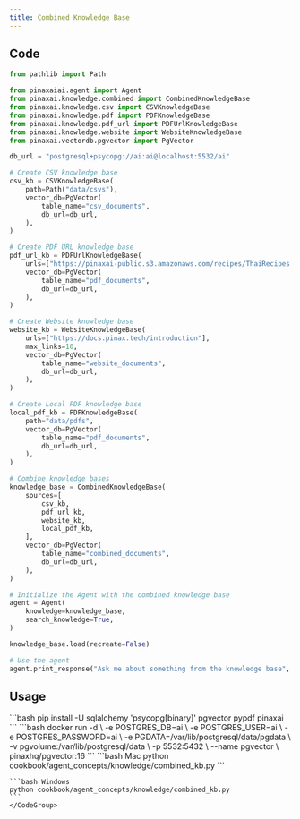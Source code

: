 ```yaml
---
title: Combined Knowledge Base
---
```


## Code

```python
from pathlib import Path

from pinaxaiai.agent import Agent
from pinaxai.knowledge.combined import CombinedKnowledgeBase
from pinaxai.knowledge.csv import CSVKnowledgeBase
from pinaxai.knowledge.pdf import PDFKnowledgeBase
from pinaxai.knowledge.pdf_url import PDFUrlKnowledgeBase
from pinaxai.knowledge.website import WebsiteKnowledgeBase
from pinaxai.vectordb.pgvector import PgVector

db_url = "postgresql+psycopg://ai:ai@localhost:5532/ai"

# Create CSV knowledge base
csv_kb = CSVKnowledgeBase(
    path=Path("data/csvs"),
    vector_db=PgVector(
        table_name="csv_documents",
        db_url=db_url,
    ),
)

# Create PDF URL knowledge base
pdf_url_kb = PDFUrlKnowledgeBase(
    urls=["https://pinaxai-public.s3.amazonaws.com/recipes/ThaiRecipes.pdf"],
    vector_db=PgVector(
        table_name="pdf_documents",
        db_url=db_url,
    ),
)

# Create Website knowledge base
website_kb = WebsiteKnowledgeBase(
    urls=["https://docs.pinax.tech/introduction"],
    max_links=10,
    vector_db=PgVector(
        table_name="website_documents",
        db_url=db_url,
    ),
)

# Create Local PDF knowledge base
local_pdf_kb = PDFKnowledgeBase(
    path="data/pdfs",
    vector_db=PgVector(
        table_name="pdf_documents",
        db_url=db_url,
    ),
)

# Combine knowledge bases
knowledge_base = CombinedKnowledgeBase(
    sources=[
        csv_kb,
        pdf_url_kb,
        website_kb,
        local_pdf_kb,
    ],
    vector_db=PgVector(
        table_name="combined_documents",
        db_url=db_url,
    ),
)

# Initialize the Agent with the combined knowledge base
agent = Agent(
    knowledge=knowledge_base,
    search_knowledge=True,
)

knowledge_base.load(recreate=False)

# Use the agent
agent.print_response("Ask me about something from the knowledge base", markdown=True)
```

## Usage

<Steps>
  <Snippet file="create-venv-step.mdx" />

  <Step title="Install libraries">
    ```bash
    pip install -U sqlalchemy 'psycopg[binary]' pgvector pypdf pinaxai
    ```
  </Step>

  <Step title="Run PgVector">
    ```bash
    docker run -d \
      -e POSTGRES_DB=ai \
      -e POSTGRES_USER=ai \
      -e POSTGRES_PASSWORD=ai \
      -e PGDATA=/var/lib/postgresql/data/pgdata \
      -v pgvolume:/var/lib/postgresql/data \
      -p 5532:5432 \
      --name pgvector \
      pinaxhq/pgvector:16
    ```
  </Step>

  <Step title="Run Agent">
    <CodeGroup>
    ```bash Mac
    python cookbook/agent_concepts/knowledge/combined_kb.py
    ```

    ```bash Windows
    python cookbook/agent_concepts/knowledge/combined_kb.py
    ```
    </CodeGroup>
  </Step>
</Steps>